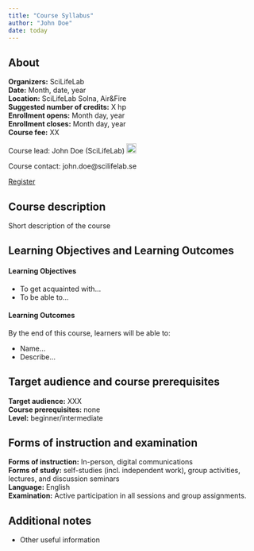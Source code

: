```yaml
---
title: "Course Syllabus"
author: "John Doe"
date: today
---
```


::: {.callout-warning icon=false}

## About

**Organizers:** 	                SciLifeLab  
**Date:**	   	                    Month, date, year  
**Location:**		 			    SciLifeLab Solna, Air&Fire  
**Suggested number of credits:** 	X hp  
**Enrollment opens:**				Month day, year  
**Enrollment closes:**				Month day, year     
**Course fee:**				        XX   

:::

Course lead: John Doe (SciLifeLab) <a href="https://orcid.org/0000-XXXX" rel="orcid"><img src="img/ORCID_Logomark.png" alt="" width="20" height="20"/></a>

Course contact: john.doe@scilifelab.se

<!-- Update href link to the url for the registration form -->
<a class="nice-button" href="#"> Register</a>

## Course description

Short description of the course


<!-- For more information on how to create learning outcomes, see our resources: https://training.scilifelab.se/our_resources/guides -->
## Learning Objectives and Learning Outcomes
#### Learning Objectives

- To get acquainted with...
- To be able to...

#### Learning Outcomes

By the end of this course, learners will be able to:

- Name...
- Describe...

## Target audience and course prerequisites

**Target audience:** XXX    
**Course prerequisites:** none   
**Level:** beginner/intermediate  


## Forms of instruction and examination  

**Forms of instruction:** In-person, digital communications  
**Forms of study:** self-studies (incl. independent work), group activities, lectures, and discussion seminars  
**Language:** English    
**Examination:** Active participation in all sessions and group assignments.   



## Additional notes  

- Other useful information  

